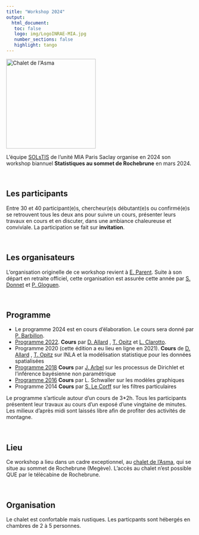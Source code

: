 ```yaml
---
title: "Workshop 2024"
output: 
  html_document:
   toc: false
   logo: img/LogoINRAE-MIA.jpg
   number_sections: false
   highlight: tango
---
```



<img src="img/chaletAsma.jpeg" alt="Chalet de l'Asma" width = "240px" align="center"> </img>

L'équipe [SOLsTIS](https://mia-ps.inrae.fr/solstis) de l'unité MIA Paris Saclay organise en 2024 son workshop biannuel **Statistiques au sommet de Rochebrune** en mars 2024. 

<br> 

## Les participants 

Entre 30 et 40 participant(e)s, chercheur(e)s débutant(e)s ou confirmé(e)s se retrouvent tous les deux ans pour suivre un cours,  présenter leurs travaux en cours et en discuter, dans une ambiance chaleureuse et conviviale.  La participation se fait sur **invitation**. 


<br> 

## Les organisateurs 

L'organisation originelle de ce workshop revient à [E. Parent](https://mia-ps.inrae.fr/eric-parent). Suite à son départ en retraite officiel, cette organisation est assurée cette année par [S. Donnet](https://mia-ps.inrae.fr/sophie-donnet) et [P. Gloguen](https://papayoun.github.io/). 

<br> 

## Programme


 - Le programme  2024 est en cours d'élaboration. Le cours sera donné par [P. Barbillon](https://mia-ps.inrae.fr/pierre-barbillon). 
 - [Programme 2022](programme/programme_rochebrune_2022.pdf).  **Cours** par [D. Allard](https://biosp.mathnum.inrae.fr/homepage-denis-allard) , [T. Opitz](https://biosp.mathnum.inrae.fr/homepage-thomas-opitz) et [L. Clarotto](https://mia-ps.inrae.fr/lucia-clarotto).
 - Programme 2020 (cette édition a eu lieu en ligne en 2021). **Cours** de [D. Allard](https://biosp.mathnum.inrae.fr/homepage-denis-allard) , [T. Opitz](https://biosp.mathnum.inrae.fr/homepage-thomas-opitz) sur INLA et la modélisation statistique pour les données spatialisées
 - [Programme 2018](programme/progroch2018.pdf)  **Cours** par [J. Arbel](https://www.julyanarbel.com/) sur les processus de Dirichlet et l'inférence bayésienne non paramétrique
 - [Programme 2016](programme/progroch2016.pdf) **Cours** par L. Schwaller sur les modèles graphiques
 - Programme 2014 **Cours** par [S. Le Corff](https://sylvainlc.github.io/) sur les filtres particulaires


Le programme  s'articule autour d'un cours de 3*2h. Tous les participants présentent leur travaux au cours d'un exposé d'une vingtaine de minutes. 
Les milieux d'après midi sont laissés libre afin de profiter des activités de montagne.

<br> 

## Lieu 


Ce workshop a lieu dans un cadre exceptionnel, au [chalet de l'Asma](https://www.asma-nationale.fr/com/page/2817), qui se situe au sommet de Rochebrune (Megève). L'accès au chalet n'est possible QUE par le télécabine de Rochebrune. 

<br> 


## Organisation

Le chalet est confortable mais rustiques. Les particpants sont hébergés en chambres de 2 à 5 personnes. 


